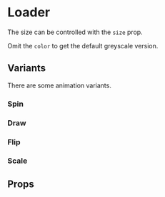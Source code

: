 
<Meta title="Components|Loader" component={Loader} />

# Loader

<Preview>
  <Story name="default">
    <Loader color="secondary.dark" />
  </Story>
</Preview>

The size can be controlled with the `size` prop.

<Preview>
  <Story name="small">
    <Loader color="secondary.dark" size={100} />
  </Story>
</Preview>

Omit the `color` to get the default greyscale version.

<Preview>
  <Story name="grey">
    <Loader size={200} />
  </Story>
</Preview>

## Variants

There are some animation variants.

### Spin

<Preview>
  <Story name="spin">
    <Loader variant={'spin'} color="secondary.main" size={200} />
  </Story>
  <Story name="spin grey">
    <Loader variant={'spin'} size={200} />
  </Story>
</Preview>

### Draw

<Preview>
  <Story name="draw">
    <Loader variant={'draw'} color="primary.light" size={200} />
  </Story>
  <Story name="draw grey">
    <Loader variant={'draw'} size={200} />
  </Story>
</Preview>

### Flip

<Preview>
  <Story name="flip">
    <Loader variant={'flip'} color="primary.light" size={200} />
  </Story>
  <Story name="flip grey">
    <Loader variant={'flip'} size={200} />
  </Story>
</Preview>

### Scale

<Preview>
  <Story name="scale">
    <Loader variant={'scale'} color="secondary.light" size={200} />
  </Story>
  <Story name="scale grey">
    <Loader variant={'scale'} size={200} />
  </Story>
</Preview>

## Props

<Props of={Loader} />
